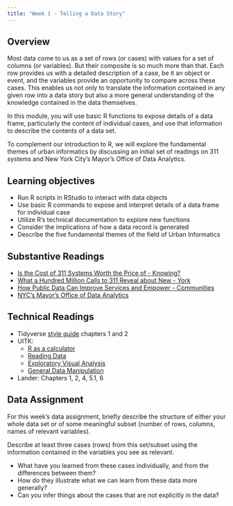 ```yaml
---
title: "Week 1 - Telling a Data Story"
---
```


## Overview

Most data come to us as a set of rows (or cases) with values for a set of columns (or variables). But their composite is so much more than that. Each row provides us with a detailed description of a case, be it an object or event, and the variables provide an opportunity to compare across these cases. This enables us not only to translate the information contained in any given row into a data story but also a more general understanding of the knowledge contained in the data themselves.

In this module, you will use basic R functions to expose details of a data frame, particularly the content of individual cases, and use that information to describe the contents of a data set.

To complement our introduction to R, we will explore the fundamental themes of urban informatics by discussing an initial set of readings on 311 systems and New York City’s Mayor’s Office of Data Analytics.

## Learning objectives

- Run R scripts in RStudio to interact with data objects
- Use basic R commands to expose and interpret details of a data frame for individual case
- Utilize R’s technical documentation to explore new functions
- Consider the implications of how a data record is generated
- Describe the five fundamental themes of the field of Urban Informatics

## Substantive Readings

- [Is the Cost of 311 Systems Worth the Price of - Knowing?](http://www.governing.com/topics/urban/gov-311-systems-cost.html)
- [What a Hundred Million Calls to 311 Reveal about New - York](http://www.wired.com/2010/11/ff_311_new_york/)
- [How Public Data Can Improve Services and Empower - Communities](https://scholars.org/brief/how-public-data-can-improve-services-and-empower-communities)
- [NYC's Mayor's Office of Data Analytics](http://www1.nyc.gov/site/analytics/index.page)

## Technical Readings


- Tidyverse [style guide](https://style.tidyverse.org/) chapters 1 and 2
- UITK: 
  - [R as a calculator](https://ui.josiahparry.com/r-as-a-calculator.html)
  - [Reading Data](https://ui.josiahparry.com/reading-data.html)
  - [Exploratory Visual Analysis](https://ui.josiahparry.com/exploratory-visual-analysis.html)
  - [General Data Manipulation](https://ui.josiahparry.com/general-data-manipulation.html)
- Lander: Chapters 1, 2, 4, 5.1, 6

## Data Assignment

For this week's data assignment, briefly describe the structure of either your whole data set or of some meaningful subset (number of rows, columns, names of relevant variables).

Describe at least three cases (rows) from this set/subset using the information contained in the variables you see as relevant.

-   What have you learned from these cases individually, and from the differences between them?
-   How do they illustrate what we can learn from these data more generally?
-   Can you infer things about the cases that are not explicitly in the data?

<!-- **Skills needed**: -->

<!-- - read_csv() -->
<!-- - select() -->
<!-- - filter() -->
<!-- - arrange() -->
<!-- - count() -->
<!-- - janitor::tabyl() -->
<!-- - summary() / skimr::skim() -->



